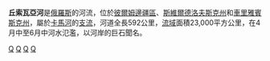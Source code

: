 {{Infobox River 
  | river_name = 丘索瓦亞河
  | image_name = Maksimovsky rock Chusovaya river.jpg
  | caption = 
  | origin = [[烏拉山脈|烏拉山脈]]
  | mouth = [[卡馬水庫|卡馬水庫]]
  | basin_countries = {{flag|Russia}}
  | length = 592公里
  | elevation = 
  | discharge = 每秒222立方米
  | watershed = 23,000平方公里
}}
'''丘索瓦亞河'''是[[俄羅斯|俄羅斯]]的河流，位於[[彼爾姆邊疆區|彼爾姆邊疆區]]、[[斯維爾德洛夫斯克州|斯維爾德洛夫斯克州]]和[[車里雅賓斯克州|車里雅賓斯克州]]，屬於[[卡馬河|卡馬河]]的[[支流|支流]]，河道全長592公里，[[流域|流域]]面積23,000平方公里，在4月中至6月中河水氾濫，以河岸的巨石聞名。


{{coord|56|14|49|N|60|34|57|E|display=title|type:landmark_source:nlwiki}}

[[Category:斯维尔德洛夫斯克州河流|Q]]
[[Category:彼尔姆边疆区河流|Q]]
[[Category:卡马河|Q]]
[[Category:车里雅宾斯克州河流|Q]]

{{俄羅斯地理小作品}}
